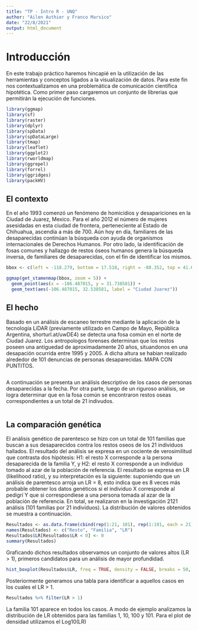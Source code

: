 ```yaml
---
title: "TP - Intro R - UNQ"
author: "Ailen Authier y Franco Marsico"
date: "22/8/2021"
output: html_document
---
```


# Introducción
En este trabajo práctico haremos hincapié en la utilización de las herramientas y conceptos ligados a la visualización de datos. Para este fin nos contextualizamos en una problemática de comunicación científica hipotética. Como primer paso cargaremos un conjunto de librerias que permitirán la ejecución de funciones.

```r
library(ggmap)
library(sf)
library(raster)
library(dplyr)
library(spData)
library(spDataLarge)
library(tmap)   
library(leaflet) 
library(ggplot2) 
library(rworldmap) 
library(ggrepel)
library(forrel)
library(ggridges)
library(packHV)
```


## El contexto
En el año 1993 comenzó un fenómeno de homicidios y desapariciones en la Ciudad de Juarez, Mexico. Para el año 2012 el número de mujeres asesidadas en esta ciudad de frontera, perteneciente al Estado de Chihuahua, ascendía a más de 700. Aún hoy en día, familiares de las desaparecidas continúan la búsqueda con ayuda de organismos internacionales de Derechos Humanos. Por otro lado, la identificación de fosas comunes y hallazgo de restos óseos humanos genera la búsqueda inversa, de familiares de desaparecidas, con el fin de identificar los mismos. 

```r
bbox <- c(left = -118.279, bottom = 17.518, right = -88.352, top = 41.624)

ggmap(get_stamenmap(bbox, zoom = 5)) +
  geom_point(aes(x = -106.487015, y = 31.738581)) +
  geom_text(aes(-106.487015, 32.538581, label = "Ciudad Juarez"))
```
## El hecho
Basado en un análisis de escaneo terrestre mediante la aplicación de la tecnología LiDAR (previamente utilizado en Campo de Mayo, República Argentina, shorturl.at/uwDE4) se detecta una fosa común en el norte de Ciudad Juarez. Los antropologos forenses determinan que los restos poseen una antiguedad de aproximadamente 20 años, situandonos en una desapación ocurrida entre 1995 y 2005. A dicha altura se habian realizado alrededor de 101 denuncias de personas desaparecidas. 
MAPA CON PUNTITOS.
```r

```

A continuación se presenta un análisis descriptivo de los casos de personas desaparecidas a la fecha. Por otra parte, luego de un riguroso análisis, se logra determinar que en la fosa común se encontraron restos oseas correspondientes a un total de 21 indivudos.

```r

```

## La comparación genética
El análisis genético de parentesco se hizo con un total de 101 familias que buscan a sus desaparecidos contra los restos oseos de los 21 individuos hallados. El resultado del análisis se expresa en un cociente de verosimilitud que contrasta dos hipótesis: H1: el resto X corresponde a la persona desaparecida de la familia Y, y H2: el resto X corresponde a un individuo tomado al azar de la población de referencia. El resultado se expresa en LR (likelihood ratio), y su interpretación es la siguiente: suponiendo que un análisis de parentesco arroja un LR = 8, esto indica que es 8 veces más probable obtener los datos genéticos si el individuo X corresponde al pedigrí Y que si correspondiese a una persona tomada al azar de la población de referencia. En total, se realizaron en la investigación 2121 análisis (101 familias por 21 individuos). La distribución de valores obtenidos se muestra a continuación.

```r
Resultados <- as.data.frame(cbind(rep(1:21, 101), rep(1:101, each = 21), c(rnorm(2100, mean = 0.01, sd = 0.1), rgamma(21, 3, 3))))
names(Resultados) <- c("Resto", "Familia", "LR")
Resultados$LR[Resultados$LR < 0] <- 0              
summary(Resultados)
```

Graficando dichos resultados observamos un conjunto de valores altos (LR > 1), primeros candidatos para un análisis de mayor profundidad. 

```r
hist_boxplot(Resultados$LR, freq = TRUE, density = FALSE, breaks = 50, main = "Resultados del análisis de parentesco", xlab = "LR", ylab = "Frecuencia")
```

Posteriormente generamos una tabla para identificar a aquellos casos en los cuales el LR > 1. 
```r
Resultados %>% filter(LR > 1)
```

La familia 101 aparece en todos los casos. A modo de ejemplo analizamos la distribución de LR obtenidos para las familias 1, 10, 100 y 101. Para el plot de densidad utilizamos el Log10(LR)
